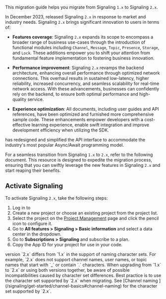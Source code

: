 
This migration guide helps you migrate from Signaling `1.x` to Signaling `2.x`.

In December 2023, <Vg k="COMPANY"/> released Signaling `2.x` in response to market and industry needs. Signaling `2.x` brings significant innovation to users in terms of:

- **Features coverage**: Signaling `2.x` expands its scope to encompass a broader range of business use-cases through the introduction of functional modules including `Channel`, `Message`, `Topic`, `Presence`, `Storage`, and `Lock`. These additions empower you to shift your attention from fundamental feature implementation to fostering business innovation.

- **Performance improvement**: Signaling `2.x` revamps the backend architecture, enhancing overall performance through optimized network connections. This overhaul results in sustained low-latency, higher reliability, increased concurrency, and seamless scalability for real-time network access. With these advancements, businesses can confidently rely on the backend, to ensure both optimal performance and high-quality service.

- **Experience optimization**: All documents, including user guides and API references, have been optimized and furnished more comprehensive sample code. These enhancements empower developers with a cost-effective learning experience, enable swift integration and improve development efficiency when utilizing the SDK.
<PlatformWrapper platform="web">
<Vg k="COMPANY"/> has redesigned and simplified the API interface to accommodate the industry's most popular Async/Await programming model.
</PlatformWrapper>

For a seamless transition from Signaling `1.x` to `2.x`, refer to the following document. This resource is designed to expedite the migration process, ensuring that you can swiftly leverage the new features in Signaling `2.x` and start reaping their benefits.

## Activate Signaling

To activate Signaling `2.x`, take the following steps:

1. Log in to [<Vg k="CONSOLE"/>](https://console.agora.io/v2)
1. Create a new <Vg k="COMPANY"/> project or choose an existing project from the project list.
1. Select the project on the [Project Management](https://console.agora.io/v2/project-management) page and click the pencil icon to configure it.
1. Go to **All features > Signaling > Basic information** and select a data center in the dropdown.
1. Go to **Subscriptions > Signaling** and subscribe to a plan.
1. Copy the App ID for your project for use in your code.


<Admonition type="info">
<Vg k="SIG" /> version `2.x` differs from `1.x` in the support of naming character sets. For example, `2.x` does not support channel names, user names, or topic names that start with `_` or contain `.` characters. When upgrading from `1.x` to `2.x` or using both versions together, be aware of possible incompatibilities caused by character set differences. Best practice is to use the character set supported by `2.x` when migrating. See [Channel naming ](/signaling/get-started/channel-basics#channel-naming) for the character set supported by `2.x`.
</Admonition>
